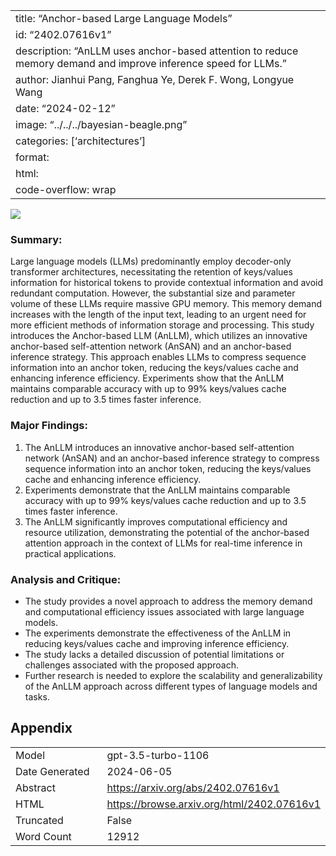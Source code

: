 
---
title: "Anchor-based Large Language Models"
id: "2402.07616v1"
description: "AnLLM uses anchor-based attention to reduce memory demand and improve inference speed for LLMs."
author: Jianhui Pang, Fanghua Ye, Derek F. Wong, Longyue Wang
date: "2024-02-12"
image: "../../../bayesian-beagle.png"
categories: ['architectures']
format:
  html:
    code-overflow: wrap
---

![](../../../bayesian-beagle.png)

### Summary:
Large language models (LLMs) predominantly employ decoder-only transformer architectures, necessitating the retention of keys/values information for historical tokens to provide contextual information and avoid redundant computation. However, the substantial size and parameter volume of these LLMs require massive GPU memory. This memory demand increases with the length of the input text, leading to an urgent need for more efficient methods of information storage and processing. This study introduces the Anchor-based LLM (AnLLM), which utilizes an innovative anchor-based self-attention network (AnSAN) and an anchor-based inference strategy. This approach enables LLMs to compress sequence information into an anchor token, reducing the keys/values cache and enhancing inference efficiency. Experiments show that the AnLLM maintains comparable accuracy with up to 99% keys/values cache reduction and up to 3.5 times faster inference.

### Major Findings:
1. The AnLLM introduces an innovative anchor-based self-attention network (AnSAN) and an anchor-based inference strategy to compress sequence information into an anchor token, reducing the keys/values cache and enhancing inference efficiency.
2. Experiments demonstrate that the AnLLM maintains comparable accuracy with up to 99% keys/values cache reduction and up to 3.5 times faster inference.
3. The AnLLM significantly improves computational efficiency and resource utilization, demonstrating the potential of the anchor-based attention approach in the context of LLMs for real-time inference in practical applications.

### Analysis and Critique:
- The study provides a novel approach to address the memory demand and computational efficiency issues associated with large language models.
- The experiments demonstrate the effectiveness of the AnLLM in reducing keys/values cache and improving inference efficiency.
- The study lacks a detailed discussion of potential limitations or challenges associated with the proposed approach.
- Further research is needed to explore the scalability and generalizability of the AnLLM approach across different types of language models and tasks.

## Appendix

|          |          |
|----------|----------|
| Model     | gpt-3.5-turbo-1106       |
| Date Generated     | 2024-06-05       |
| Abstract | [https://arxiv.org/abs/2402.07616v1](https://arxiv.org/abs/2402.07616v1)        |
| HTML     | [https://browse.arxiv.org/html/2402.07616v1](https://browse.arxiv.org/html/2402.07616v1)       |
| Truncated       | False       |
| Word Count       | 12912       |